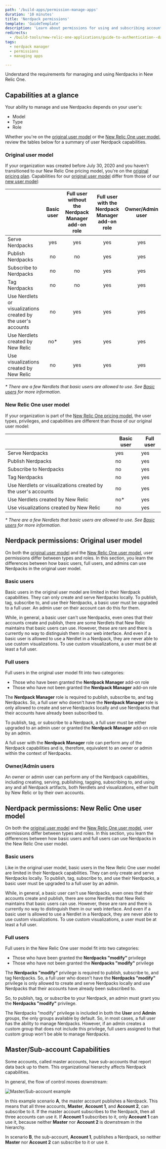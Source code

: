 ```yaml
---
path: '/build-apps/permission-manage-apps'
duration: '10 minutes'
title: 'Nerdpack permissions'
template: 'GuideTemplate'
description: 'Learn about permissions for using and subscribing accounts to Nerdpacks'
redirects:
  - /build-tools/new-relic-one-applications/guide-to-authentication--data-access--and-permissions
tags:
  - nerdpack manager
  - permissions
  - managing apps

---
```


<Intro>

Understand the requirements for managing and using Nerdpacks in New Relic One.

</Intro>

## Capabilities at a glance

Your ability to manage and use Nerdpacks depends on your user's:

- Model
- Type
- Role

Whether you're on the [original user model](https://docs.newrelic.com/docs/accounts/original-accounts-billing/original-users-roles/users-roles-original-user-model/) or the [New Relic One user model](https://docs.newrelic.com/docs/accounts/accounts-billing/new-relic-one-user-management/new-relic-one-user-model-understand-user-structure/), review the tables below for a summary of user Nerdpack capabilities.

### Original user model

If your organization was created before July 30, 2020 and you haven't transitioned to our New Relic One pricing model, you're on the [original pricing plan](https://docs.newrelic.com/docs/accounts/original-accounts-billing/product-pricing/product-based-pricing/). Capabilities for our [original user model](https://docs.newrelic.com/docs/accounts/original-accounts-billing/original-users-roles/users-roles-original-user-model/) differ from those of our [new user model](https://docs.newrelic.com/docs/accounts/accounts-billing/new-relic-one-user-management/new-relic-one-user-model-understand-user-structure/):

| | Basic user | Full user without the Nerdpack Manager add-on role | Full user with the Nerdpack Manager add-on role | Owner/Admin user |
|:--|:-:|:-:|:-:|:-:|
| Serve Nerdpacks | yes | yes | yes | yes |
| Publish Nerdpacks | no | no | yes | yes |
| Subscribe to Nerdpacks | no | no | yes | yes |
| Tag Nerdpacks | no | no | yes | yes |
| Use Nerdlets or visualizations created by the user's accounts | no | yes | yes | yes |
| Use Nerdlets created by New Relic | no* | yes | yes | yes |
| Use visualizations created by New Relic | no | yes | yes | yes |

_* There are a few Nerdlets that basic users are allowed to use. See [Basic users](#basic-users) for more information._

### New Relic One user model

If your organization is part of the [New Relic One pricing model](https://docs.newrelic.com/docs/accounts/accounts-billing/new-relic-one-pricing-billing/new-relic-one-pricing-billing/), the user types, privileges, and capabilities are different than those of our original user model:

| | Basic user | Full user |
|---|---|---|
| Serve Nerdpacks | yes | yes |
| Publish Nerdpacks | no | yes |
| Subscribe to Nerdpacks | no | yes |
| Tag Nerdpacks | no | yes |
| Use Nerdlets or visualizations created by the user's accounts | no | yes |
| Use Nerdlets created by New Relic | no* | yes |
| Use visualizations created by New Relic | no | yes |

_* There are a few Nerdlets that basic users are allowed to use. See [Basic users](#basic-users-1) for more information._

## Nerdpack permissions: Original user model

On both the [original user model](https://docs.newrelic.com/docs/accounts/original-accounts-billing/original-users-roles/users-roles-original-user-model/) and the [New Relic One user model](https://docs.newrelic.com/docs/accounts/accounts-billing/new-relic-one-user-management/new-relic-one-user-model-understand-user-structure/), user permissions differ between types and roles. In this section, you learn the differences between how basic users, full users, and admins can use Nerdpacks in the original user model.

### Basic users

Basic users in the original user model are limited in their Nerdpack capabilities. They can only create and serve Nerdpacks locally. To publish, tag, subscribe to, and use their Nerdpacks, a basic user must be upgraded to a full user. An admin user on their account can do this for them.

<Callout variant="tip">

While, in general, a basic user can't use Nerdpacks, even ones that their accounts create and publish, there are some Nerdlets that New Relic maintains that basic users can use. However, these are rare and there is currently no way to distinguish them in our web interface. And even if a basic user is allowed to use a Nerdlet in a Nerdpack, they are never able to use custom visualizations. To use custom visualizations, a user must be at least a full user.

</Callout>

### Full users

Full users in the original user model fit into two categories:

- Those who have been granted the **Nerdpack Manager** add-on role
- Those who have not been granted the **Nerdpack Manager** add-on role

The **Nerdpack Manager** role is required to publish, subscribe to, and tag Nerdpacks. So, a full user who doesn't have the **Nerdpack Manager** role is only allowed to create and serve Nerdpacks locally and use Nerdpacks that their accounts have already been subscribed to.

To publish, tag, or subscribe to a Nerdpack, a full user must be either upgraded to an admin user or granted the **Nerdpack Manager** add-on role by an admin.

A full user with the **Nerdpack Manager** role can perform any of the Nerdpack capabilities and is, therefore, equivalent to an owner or admin within the context of Nerdpacks.

### Owner/Admin users

An owner or admin user can perform any of the Nerdpack capabilities, including creating, serving, publishing, tagging, subscribing to, and using any and all Nerdpack artifacts, both Nerdlets and visualizations, either built by New Relic or by their own accounts.

## Nerdpack permissions: New Relic One user model

On both the [original user model](https://docs.newrelic.com/docs/accounts/original-accounts-billing/original-users-roles/users-roles-original-user-model/) and the [New Relic One user model](https://docs.newrelic.com/docs/accounts/accounts-billing/new-relic-one-user-management/new-relic-one-user-model-understand-user-structure/), user permissions differ between types and roles. In this section, you learn the differences between how basic users and full users can use Nerdpacks in the New Relic One user model.

### Basic users

Like in the original user model, basic users in the New Relic One user model are limited in their Nerdpack capabilities. They can only create and serve Nerdpacks locally. To publish, tag, subscribe to, and use their Nerdpacks, a basic user must be upgraded to a full user by an admin.

<Callout variant="tip">

While, in general, a basic user can't use Nerdpacks, even ones that their accounts create and publish, there are some Nerdlets that New Relic maintains that basic users can use. However, these are rare and there is currently no way to distinguish them in our web interface. And even if a basic user is allowed to use a Nerdlet in a Nerdpack, they are never able to use custom visualizations. To use custom visualizations, a user must be at least a full user.

</Callout>

### Full users

Full users in the New Relic One user model fit into two categories:

- Those who have been granted the **Nerdpacks "modify"** privilege
- Those who have not been granted the **Nerdpacks "modify"** privilege

The **Nerdpacks "modify"** privilege is required to publish, subscribe to, and tag Nerdpacks. So, a full user who doesn't have the **Nerdpacks "modify"** privilege is only allowed to create and serve Nerdpacks locally and use Nerdpacks that their accounts have already been subscribed to.

So, to publish, tag, or subscribe to your Nerdpack, an admin must grant you the **Nerdpacks "modify"** privilege.

<Callout variant="tip">

The Nerdpacks "modify" privilege is included in both the **User** and **Admin** groups, the only groups available by default. So, in most cases, a full user has the ability to manage Nerdpacks. However, if an admin creates a custom group that does not include this privilege, full users assigned to that custom group won't be able to manage Nerdpacks.

</Callout>

## Master/Sub-account Capabilities

Some accounts, called master accounts, have sub-accounts that report data back up to them. This organizational hierarchy affects Nerdpack capabilities.

In general, the flow of control moves downstream:

![Master/Sub-account example](../../images/build-an-app/master-sub-accounts-nerdpacks.png)

In this example scenario **A**, the master account publishes a Nerdpack. This means that all three accounts, **Master**, **Account 1**, and **Account 2**, can subscribe to it. If the master account subscribes to the Nerdpack, then all three accounts can use it. If **Account 1** subscribes to it, only **Account 1** can use it, because neither **Master** nor **Account 2** is downstream in the hierarchy.

In scenario **B**, the sub-account, **Account 1**, publishes a Nerdpack, so neither **Master** nor **Account 2** can subscribe to it or use it.